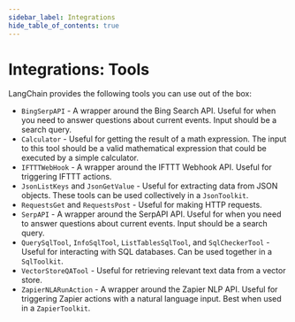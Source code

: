 ```yaml
---
sidebar_label: Integrations
hide_table_of_contents: true
---
```



# Integrations: Tools

LangChain provides the following tools you can use out of the box:

- `BingSerpAPI` - A wrapper around the Bing Search API. Useful for when you need to answer questions about current events. Input should be a search query.
- `Calculator` - Useful for getting the result of a math expression. The input to this tool should be a valid mathematical expression that could be executed by a simple calculator.
- `IFTTTWebHook` - A wrapper around the IFTTT Webhook API. Useful for triggering IFTTT actions.
- `JsonListKeys` and `JsonGetValue` - Useful for extracting data from JSON objects. These tools can be used collectively in a `JsonToolkit`.
- `RequestsGet` and `RequestsPost` - Useful for making HTTP requests.
- `SerpAPI` - A wrapper around the SerpAPI API. Useful for when you need to answer questions about current events. Input should be a search query.
- `QuerySqlTool`, `InfoSqlTool`, `ListTablesSqlTool`, and `SqlCheckerTool` - Useful for interacting with SQL databases. Can be used together in a `SqlToolkit`.
- `VectorStoreQATool` - Useful for retrieving relevant text data from a vector store.
- `ZapierNLARunAction` - A wrapper around the Zapier NLP API. Useful for triggering Zapier actions with a natural language input. Best when used in a `ZapierToolkit`.
